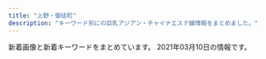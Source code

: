 ```yaml
---
title: "上野・御徒町"
description: "キーワード別にの巨乳アジアン・チャイナエステ嬢情報をまとめました。"
---
```


新着画像と新着キーワードをまとめています。
2021年03月10日の情報です。

<DmmAffiliateIns />
<KeywordTable
  shops={
    [
    {
        "img_links": [
            "http://miel.site/_src/29005343/_dsf6130.jpg",
            "http://miel.site/_src/29005361/wechatimg47.jpg",
            "http://miel.site/_src/29005339/img20170112114741767461.png",
            "http://miel.site/_src/40140461/cam2.png",
            "http://miel.site/_src/29312033/wechatimg44.jpg",
            "http://miel.site/_src/32618650/wechatimg47.jpg",
            "http://miel.site/_src/29005247/index_09.png",
            "http://miel.site/_src/29005376/smartselect_20190619-130437_wechat.jpg",
            "http://miel.site/_src/29227656/_dsf6136.jpg",
            "http://miel.site/_src/29005342/cam2.png",
            "http://miel.site/_src/46102607/fbe435955084a9c8c2e02b3bb62d2ef.jpg",
            "http://miel.site/_src/29339021/_msk7930.jpg",
            "http://miel.site/_src/29311234/_dsf6133.jpg",
            "http://miel.site/_src/46102613/e3d9317697b9310640e097934adfc99.jpg",
            "http://miel.site/_src/29310698/_dsf6119.jpg",
            "http://miel.site/_src/29339297/img20190123185245900589.png",
            "http://miel.site/_src/36891852/0bb834c5e1d56a0e10627c891433859.jpg",
            "http://miel.site/_src/29510474/_dsf6125.jpg",
            "http://miel.site/_src/29005371/smartselect_20190619-130437_wechat.jpg",
            "http://miel.site/_src/33382135/smartselect_20190619-130437_wechat.jpg",
            "http://miel.site/_src/29311235/_dsf6135.jpg",
            "http://miel.site/_src/29005337/_dsf6119.jpg",
            "http://miel.site/_src/34912875/afb69b6314ccce2e8e5cad415547196_20191220104044273.jpg",
            "http://miel.site/_src/29005265/mobile.png",
            "http://miel.site/_src/34912881/afb69b6314ccce2e8e5cad415547196_20191220104044273.jpg",
            "http://miel.site/_src/32851154/10.pic.jpg",
            "http://miel.site/_src/46102614/wechatimg176_20200107153650427.jpg",
            "http://miel.site/_src/36895485/52ab8d55af50aceb629a82f4d4e7387.jpg",
            "http://miel.site/_src/36895479/0bb834c5e1d56a0e10627c891433859.jpg",
            "http://miel.site/_src/38481438/wechatimg213.jpg",
            "http://miel.site/_src/38472503/wechatimg213.jpg",
            "http://miel.site/_src/29005355/wechatimg47.jpg",
            "http://miel.site/_src/38481445/wechatimg177.jpg",
            "http://miel.site/_src/29005319/sign.png",
            "http://miel.site/_src/36873111/_igp4288.jpg",
            "http://miel.site/_src/29005262/img20191121221515045946.png",
            "http://miel.site/_src/29310699/_dsf6130.jpg",
            "http://miel.site/_src/46102608/fbe435955084a9c8c2e02b3bb62d2ef.jpg",
            "http://miel.site/_src/29312035/wechatimg43.jpg",
            "http://miel.site/_src/34912876/afb69b6314ccce2e8e5cad415547196_20191220104044273.jpg",
            "http://miel.site/_src/29311236/_dsf6136.jpg",
            "http://miel.site/_src/29005377/smartselect_20190619-130437_wechat.jpg",
            "http://miel.site/_src/36895484/52ab8d55af50aceb629a82f4d4e7387.jpg",
            "http://miel.site/_src/29005344/_dsf6125.jpg",
            "http://miel.site/_src/29005244/tel.png",
            "http://miel.site/_src/29005260/news.png",
            "http://miel.site/_src/29005360/wechatimg47.jpg",
            "http://miel.site/_src/29005243/tel.png"
        ],
        "url": "http://miel.site",
        "keywords": {
            "82": 1,
            "85": 1,
            "80": 1,
            "96": 1
        },
        "station": "JR\u5fa1\u5f92\u753a\u99c5\u5357\u53e3",
        "name": "\u30a8\u30f3\u30b8\u30a7\u30eb"
    },
    {
        "keywords": {
            "C": 7
        },
        "img_links": [
            "http://estelaspa.com/img/system/3.jpg",
            "http://estelaspa.com/img/google_button.png",
            "http://estelaspa.com/img/system/4.jpg",
            "http://estelaspa.com/img/system/card.jpg",
            "http://estelaspa.com/img/system/2.jpg",
            "http://estelaspa.com/uploaded/girlinfo/12/G1_12_2.jpg",
            "http://estelaspa.com/img/rmenu/staff_off.png",
            "http://estelaspa.com/uploaded/girlinfo/14/G1_14_2.jpg",
            "http://img.es-navi.com/img/link/banners/s/000002.png",
            "http://estelaspa.com/img/system/etc.jpg",
            "http://estelaspa.com/img/access/key.jpg",
            "http://estelaspa.com/uploaded/girlinfo/13/G1_13_2.jpg",
            "http://estelaspa.com/img/rmenu/top_off.png",
            "http://estelaspa.com/img/rmenu/call_off.png",
            "http://estelaspa.com/uploaded/news/201201035405.jpg",
            "http://estelaspa.com/img/fmenu/call_off.png",
            "http://estelaspa.com/img/corona.png",
            "http://estelaspa.com/uploaded/girlinfo/16/G2_16_3.jpg",
            "http://estelaspa.com/img/room/1.png",
            "http://estelaspa.com/uploaded/girlinfo/9/G2_9_3.jpg",
            "http://estelaspa.com/img/photo_button.png"
        ],
        "station": "JR\u5fa1\u5f92\u753a\u99c5\u5317\u53e3",
        "url": "http://estelaspa.com/",
        "name": "Estela SPA\uff5e\u30a8\u30b9\u30c6\u30e9\u30b9\u30d1"
    },
    {
        "keywords": {},
        "station": "JR\u4e0a\u91ce\u99c5\u6d45\u8349\u53e3",
        "url": "http://for-you-ueno.com/",
        "name": "You and I*\u30e6\u30fc\uff06\u30a2\u30a4",
        "img_links": [
            "http://for-you-ueno.com/lib/img/cast3/img2.jpg",
            "http://for-you-ueno.com/lib/img/cast3/img3.jpg",
            "http://for-you-ueno.com/lib/img/recommend.png",
            "http://for-you-ueno.com/lib/img/cast2/img1.jpg",
            "http://for-you-ueno.com/lib/img/deep.png",
            "http://for-you-ueno.com/lib/img/tel.png",
            "http://for-you-ueno.com/lib/img/ashiura.png",
            "http://for-you-ueno.com/lib/img/aroma.png",
            "http://for-you-ueno.com/lib/img/cp-sub2.png",
            "http://for-you-ueno.com/lib/img/course3.png",
            "http://for-you-ueno.com/lib/img/cast5/img2-s.jpg",
            "http://for-you-ueno.com/lib/img/course2.png",
            "http://for-you-ueno.com/lib/img/oil.png",
            "http://for-you-ueno.com/lib/img/slide3.jpg",
            "http://for-you-ueno.com/lib/img/cp-desc2sp.png",
            "http://for-you-ueno.com/lib/img/cast4/img2-s.jpg",
            "http://for-you-ueno.com/lib/img/cast5/img2.jpg",
            "http://for-you-ueno.com/lib/img/phone.png",
            "http://for-you-ueno.com/lib/img/info-ttl.png",
            "http://for-you-ueno.com/lib/img/plan-ttl.png",
            "http://for-you-ueno.com/lib/img/cast3/img1-s.jpg",
            "http://for-you-ueno.com/lib/img/cast2/img4-s.jpg",
            "http://for-you-ueno.com/lib/img/course4.png",
            "http://for-you-ueno.com/lib/img/awa.png",
            "http://for-you-ueno.com/lib/img/cp-desc2.png",
            "http://for-you-ueno.com/lib/img/cp-sub1.png",
            "http://for-you-ueno.com/lib/img/cast1/img1-s.jpg",
            "http://for-you-ueno.com/lib/img/cast2/img3-s.jpg",
            "http://for-you-ueno.com/lib/img/cast3/img4.jpg",
            "http://for-you-ueno.com/lib/img/cast4/img1.jpg",
            "http://for-you-ueno.com/lib/img/siatsu.png",
            "http://for-you-ueno.com/lib/img/other.png",
            "http://for-you-ueno.com/lib/img/cast1/img2.jpg",
            "http://for-you-ueno.com/lib/img/cast2/img2-s.jpg",
            "http://for-you-ueno.com/lib/img/cast4/img1-s.jpg",
            "http://for-you-ueno.com/lib/img/cast1/img1.jpg",
            "http://for-you-ueno.com/lib/img/cast5/img1.jpg",
            "http://for-you-ueno.com/lib/img/cp-ttl.png",
            "http://for-you-ueno.com/lib/img/cast2/img3.jpg",
            "http://for-you-ueno.com/lib/img/plan.png",
            "http://for-you-ueno.com/lib/img/open.png",
            "http://for-you-ueno.com/lib/img/gallery.png",
            "http://for-you-ueno.com/lib/img/slide1.jpg",
            "http://for-you-ueno.com/lib/img/cp-desc1sp.png",
            "http://for-you-ueno.com/lib/img/cast1/img2-s.jpg",
            "http://for-you-ueno.com/lib/img/course.png",
            "http://for-you-ueno.com/lib/img/cast5/img3-s.jpg",
            "http://for-you-ueno.com/lib/img/course5.png",
            "http://for-you-ueno.com/lib/img/address.png",
            "http://for-you-ueno.com/lib/img/cast5/img1-s.jpg",
            "http://for-you-ueno.com/lib/img/cast2/img2.jpg",
            "http://for-you-ueno.com/lib/img/course-ttl.png",
            "http://for-you-ueno.com/lib/img/cast3/img3-s.jpg",
            "http://for-you-ueno.com/lib/img/cast4/img2.jpg",
            "http://for-you-ueno.com/lib/img/h1.png",
            "http://for-you-ueno.com/lib/img/cast2/img4.jpg",
            "http://for-you-ueno.com/lib/img/cast3/img1.jpg",
            "http://for-you-ueno.com/lib/img/cast3/img4-s.jpg",
            "http://for-you-ueno.com/lib/img/course1.png",
            "http://for-you-ueno.com/lib/img/cast-ttl.png",
            "http://for-you-ueno.com/lib/img/cast3/img2-s.jpg",
            "http://for-you-ueno.com/lib/img/cast.png",
            "http://for-you-ueno.com/lib/img/cast5/img3.jpg",
            "http://for-you-ueno.com/lib/img/cast2/img1-s.jpg",
            "http://for-you-ueno.com/lib/img/slide2.jpg",
            "http://for-you-ueno.com/lib/img/cp-desc1.png"
        ]
    },
    {
        "name": "\u6708\u514e \u30b2\u30c3\u30c8",
        "img_links": [
            "https://moon-rabbit.info/staffPhoto/s20201027015914.jpg",
            "https://moon-rabbit.info/staffPhoto/s20201026233224.jpg",
            "https://moon-rabbit.info/js/sliderLine/slide_prev.png",
            "https://moon-rabbit.info/uploadfiles/images/campaignMoonRabbitInfo.jpg",
            "https://moon-rabbit.info/staffPhoto/b20201201162931.jpg",
            "https://moon-rabbit.info/staffPhoto/b20201027020357.jpg",
            "https://moon-rabbit.info/staffPhoto/s20201201162931.jpg",
            "https://moon-rabbit.info/images/store/01.jpg",
            "https://moon-rabbit.info/images/store/04.jpg",
            "https://moon-rabbit.info/staffPhoto/b20201027011549.jpg",
            "https://moon-rabbit.info/images/returnBtn.png",
            "https://moon-rabbit.info/staffPhoto/s20210303032554.jpg",
            "https://moon-rabbit.info/staffPhoto/b20210221135204.jpg",
            "https://moon-rabbit.info/js/sliderLine/slide_next.png",
            "https://moon-rabbit.info/staffPhoto/b20210303032554.jpg",
            "https://moon-rabbit.info/staffPhoto/s20201027011549.jpg",
            "https://moon-rabbit.info/staffPhoto/s20201027015802.jpg",
            "https://moon-rabbit.info/staffPhoto/s20201027011627.jpg",
            "https://moon-rabbit.info/staffPhoto/s20201027020357.jpg",
            "https://moon-rabbit.info/staffPhoto/s20201002155444.jpg",
            "https://moon-rabbit.info/staffPhoto/s20201026233537.jpg",
            "https://moon-rabbit.info/staffPhoto/b20201027015914.jpg",
            "https://moon-rabbit.info/staffPhoto/b20201027002208.jpg",
            "https://moon-rabbit.info/staffPhoto/s20201027003115.jpg",
            "https://moon-rabbit.info/images/store/02.jpg",
            "https://moon-rabbit.info/staffPhoto/s20201026233328.jpg",
            "https://moon-rabbit.info/staffPhoto/s20201213182803.jpg",
            "https://moon-rabbit.info/staffPhoto/s20201026232438.jpg",
            "https://moon-rabbit.info/images/mobile.jpg",
            "https://moon-rabbit.info/staffPhoto/b20210213172102.jpg",
            "https://moon-rabbit.info/staffPhoto/b20201027015802.jpg",
            "https://moon-rabbit.info/staffPhoto/s20210221135204.jpg",
            "https://moon-rabbit.info/staffPhoto/b20201027004342.jpg",
            "https://moon-rabbit.info/staffPhoto/b20201027003115.jpg",
            "https://moon-rabbit.info/staffPhoto/s20201027004342.jpg",
            "https://moon-rabbit.info/staffPhoto/s20210217142434.jpg",
            "https://moon-rabbit.info/images/store/03.jpg",
            "https://moon-rabbit.info/staffPhoto/s20210213172102.jpg",
            "https://moon-rabbit.info/staffPhoto/b20201213182803.jpg",
            "https://moon-rabbit.info/staffPhoto/s20201027002208.jpg"
        ],
        "station": "JR\u5fa1\u5f92\u753a\u99c5\u5357\u53e3",
        "keywords": {
            "85": 5,
            "\u30bb\u30af\u30b7\u30fc": 1,
            "D": 4,
            "C": 3,
            "84": 1,
            "E": 1,
            "87": 1,
            "86": 3
        },
        "url": "https://moon-rabbit.info/"
    },
    {
        "url": "http://foryou-es.info/",
        "img_links": [
            "http://www.foryou-es.info/img/hina4.jpg",
            "http://foryou-es.info/img/yui.png",
            "http://www.foryou-es.info/i/img/saki.jpg",
            "http://foryou-es.info/img/yui3.jpg",
            "http://foryou-es.info/img/honey2.jpg",
            "http://www.foryou-es.info/img/saki3.jpg",
            "http://www.foryou-es.info/img/yui1.jpg",
            "http://www.foryou-es.info/img/riko1.jpg",
            "http://www.foryou-es.info/images/sirase.jpg",
            "http://www.foryou-es.info/sp/staff/yui.png",
            "http://www.foryou-es.info/img/sia.png",
            "http://foryou-es.info/img/riko1.jpg",
            "http://www.foryou-es.info/sp/images/pc.jpg",
            "http://foryou-es.info/images/si.png",
            "http://www.foryou-es.info/sp/img/sia.png",
            "http://www.foryou-es.info/sp/img/riko3.jpg",
            "http://foryou-es.info/img/sara.png",
            "http://foryou-es.info/images/sa.jpg",
            "http://foryou-es.info/img/honey1.jpg",
            "http://www.foryou-es.info/i/img/risa.jpg",
            "http://www.foryou-es.info/images/interior1.png",
            "http://www.foryou-es.info/img/saki2.jpg",
            "http://www.foryou-es.info/img/sara.png",
            "http://foryou-es.info/images/so.jpg",
            "http://www.foryou-es.info/images/tel.png",
            "http://foryou-es.info/img/riko.png",
            "http://foryou-es.info/img/miki1.jpg",
            "http://www.foryou-es.info/i/img/seiko.jpg",
            "http://www.foryou-es.info/images/staff_t.jpg",
            "http://www.foryou-es.info/images/zy.png",
            "http://www.foryou-es.info/images/info.jpg",
            "http://foryou-es.info/img/honey.png",
            "http://www.foryou-es.info/sp/img/seiko.png",
            "http://www.foryou-es.info/img/saki1.jpg",
            "http://www.foryou-es.info/i/img/honey.jpg",
            "http://foryou-es.info/img/rora2.jpg",
            "http://www.foryou-es.info/i/img/riko.jpg",
            "http://foryou-es.info/images/tp.png",
            "http://foryou-es.info/images/mobile.jpg",
            "http://foryou-es.info/img/sia3.jpg",
            "http://www.foryou-es.info/sp/img/sara2.jpg",
            "http://foryou-es.info/img/saki1.jpg",
            "http://www.foryou-es.info/sp/img/hina3.jpg",
            "http://www.foryou-es.info/img/sara2.jpg",
            "http://www.foryou-es.info/images/news.jpg",
            "http://foryou-es.info/images/rem.jpg",
            "http://foryou-es.info/img/hina2.jpg",
            "http://www.foryou-es.info/img/riko2.jpg",
            "http://www.foryou-es.info/sp/img/miki.png",
            "http://foryou-es.info/img/riko4.jpg",
            "http://www.foryou-es.info/sp/images/ac2.jpg",
            "http://www.foryou-es.info/images/so.jpg",
            "http://www.foryou-es.info/images/mobile.jpg",
            "http://foryou-es.info/images/interior.jpg",
            "http://foryou-es.info/images/staff_t.jpg",
            "http://foryou-es.info/img/saki2.jpg",
            "http://foryou-es.info/img/rora.png",
            "http://www.foryou-es.info/images/koko_200x40.png",
            "http://foryou-es.info/img/rora1.jpg",
            "http://www.foryou-es.info/img/riko3.jpg",
            "http://www.foryou-es.info/sp/img/sara3.jpg",
            "http://foryou-es.info/images/tt.png",
            "http://www.foryou-es.info/img/hina1.jpg",
            "http://foryou-es.info/img/rora4.jpg",
            "http://foryou-es.info/img/saki3.jpg",
            "http://foryou-es.info/img/sia1.jpg",
            "http://www.foryou-es.info/i/img/yui.jpg",
            "http://www.foryou-es.info/sp/img/riko.png",
            "http://www.foryou-es.info/sp/img/sara.png",
            "http://foryou-es.info/img/saki.png",
            "http://www.foryou-es.info/img/sara1.jpg",
            "http://foryou-es.info/img/miki2.jpg",
            "http://www.foryou-es.info/img/miki2.jpg",
            "http://www.foryou-es.info/images/sm.jpg",
            "http://www.foryou-es.info/sp/img/riko1.jpg",
            "http://www.foryou-es.info/img/rora3.jpg",
            "http://www.foryou-es.info/img/yui2.jpg",
            "http://www.foryou-es.info/img/miki3.jpg",
            "http://www.foryou-es.info/i/img/rora.jpg",
            "http://foryou-es.info/img/seiko.png",
            "http://foryou-es.info/img/sara3.jpg",
            "http://foryou-es.info/images/koko_200x40.png",
            "http://www.foryou-es.info/sp/images/head.jpg",
            "http://www.foryou-es.info/img/rora1.jpg",
            "http://www.foryou-es.info/images/tt.png",
            "http://www.foryou-es.info/i/img/sara.jpg",
            "http://www.foryou-es.info/sp/img/rora.png",
            "http://www.foryou-es.info/i/img/sia.jpg",
            "http://www.foryou-es.info/sp/img/saki2.jpg",
            "http://www.foryou-es.info/sp/img/honey.png",
            "http://www.foryou-es.info/img/riko4.jpg",
            "http://www.foryou-es.info/sp/img/saki3.jpg",
            "http://www.foryou-es.info/sp/images/ac3.jpg",
            "http://www.foryou-es.info/sp/images/newsb.jpg",
            "http://www.foryou-es.info/img/riko.png",
            "http://www.foryou-es.info/sp/img/saki.png",
            "http://foryou-es.info/img/sia.png",
            "http://foryou-es.info/images/sm.jpg",
            "http://www.foryou-es.info/sp/images/news.png",
            "http://www.foryou-es.info/images/interior_t.jpg",
            "http://www.foryou-es.info/img/hina2.jpg",
            "http://foryou-es.info/images/sirase.jpg",
            "http://www.foryou-es.info/img/yui3.jpg",
            "http://www.foryou-es.info/sp/images/tel.jpg",
            "http://www.foryou-es.info/sp/images/sys2.jpg",
            "http://www.foryou-es.info/sp/img/yui3.jpg",
            "http://www.foryou-es.info/i/img/hina.jpg",
            "http://www.foryou-es.info/img/seiko.png",
            "http://www.foryou-es.info/images/ac.jpg",
            "http://www.foryou-es.info/sp/menu/top.jpg",
            "http://www.foryou-es.info/img/miki1.jpg",
            "http://foryou-es.info/images/blog.jpg",
            "http://foryou-es.info/images/news.jpg",
            "http://foryou-es.info/images/interior1.png",
            "http://www.foryou-es.info/sp/images/time.jpg",
            "http://foryou-es.info/img/hina4.jpg",
            "http://www.foryou-es.info/sp/images/ac1.jpg",
            "http://www.foryou-es.info/sp/img/riko2.jpg",
            "http://www.foryou-es.info/sp/images/top.jpg",
            "http://foryou-es.info/img/sara2.jpg",
            "http://www.foryou-es.info/img/sia3.jpg",
            "http://www.foryou-es.info/sp/images/sys4.jpg",
            "http://foryou-es.info/img/hina.png",
            "http://www.foryou-es.info/sp/images/newface.png",
            "http://www.foryou-es.info/sp/img/yui2.jpg",
            "http://www.foryou-es.info/img/rora2.jpg",
            "http://www.foryou-es.info/i/img/miki.jpg",
            "http://www.foryou-es.info/img/hina3.jpg",
            "http://www.foryou-es.info/images/blog.jpg",
            "http://www.foryou-es.info/sp/img/yui.png",
            "http://www.foryou-es.info/images/interior.jpg",
            "http://www.foryou-es.info/sp/images/sys3.jpg",
            "http://foryou-es.info/img/yui1.jpg",
            "http://foryou-es.info/images/interior_t.jpg",
            "http://foryou-es.info/images/tel.png",
            "http://www.foryou-es.info/img/sara3.jpg",
            "http://www.foryou-es.info/img/miki.png",
            "http://www.foryou-es.info/sp/img/hina1.jpg",
            "http://www.foryou-es.info/sp/images/sys1.jpg",
            "http://www.foryou-es.info/images/sa.jpg",
            "http://www.foryou-es.info/images/si.png",
            "http://www.foryou-es.info/i/img/kaori.jpg",
            "http://www.foryou-es.info/sp/menu/interior.jpg",
            "http://foryou-es.info/img/sia4.jpg",
            "http://foryou-es.info/images/ac.jpg",
            "http://www.foryou-es.info/img/rora4.jpg",
            "http://foryou-es.info/img/rora3.jpg",
            "http://www.foryou-es.info/img/honey1.jpg",
            "http://foryou-es.info/images/info.jpg",
            "http://foryou-es.info/img/hina3.jpg",
            "http://foryou-es.info/images/zy.png",
            "http://www.foryou-es.info/img/sia4.jpg",
            "http://foryou-es.info/img/honey3.jpg",
            "http://foryou-es.info/img/hina1.jpg",
            "http://www.foryou-es.info/img/rora.png",
            "http://www.foryou-es.info/sp/img/sara1.jpg",
            "http://foryou-es.info/img/miki3.jpg",
            "http://www.foryou-es.info/img/yui.png",
            "http://www.foryou-es.info/sp/images/sm.jpg",
            "http://www.foryou-es.info/sp/images/staff_t.jpg",
            "http://www.foryou-es.info/sp/menu/staff.jpg",
            "http://www.foryou-es.info/images/tp.png",
            "http://foryou-es.info/img/sara1.jpg",
            "http://www.foryou-es.info/img/sia1.jpg",
            "http://foryou-es.info/img/miki.png",
            "http://foryou-es.info/images/newface.jpg",
            "http://www.foryou-es.info/sp/img/miki3.jpg",
            "http://www.foryou-es.info/img/sia2.jpg",
            "http://www.foryou-es.info/sp/img/miki2.jpg",
            "http://www.foryou-es.info/img/honey3.jpg",
            "http://www.foryou-es.info/img/hina.png",
            "http://www.foryou-es.info/img/honey2.jpg",
            "http://www.foryou-es.info/images/rem.jpg",
            "http://www.foryou-es.info/img/honey.png",
            "http://www.foryou-es.info/images/newface.jpg",
            "http://www.foryou-es.info/img/saki.png",
            "http://www.foryou-es.info/sp/img/yui1.jpg",
            "http://www.foryou-es.info/sp/img/riko4.jpg",
            "http://www.foryou-es.info/sp/staff/saki.png",
            "http://www.foryou-es.info/sp/img/hina2.jpg",
            "http://foryou-es.info/img/riko2.jpg",
            "http://foryou-es.info/img/riko3.jpg",
            "http://www.foryou-es.info/sp/img/miki1.jpg",
            "http://www.foryou-es.info/sp/img/hina.png",
            "http://www.foryou-es.info/sp/img/hina4.jpg",
            "http://www.foryou-es.info/sp/img/saki1.jpg",
            "http://foryou-es.info/img/sia2.jpg",
            "http://foryou-es.info/img/yui2.jpg"
        ],
        "station": "JR\u5fa1\u5f92\u753a\u99c5\u5357\u53e3",
        "keywords": {
            "C": 33,
            "E": 1,
            "90": 5,
            "88": 13,
            "D": 15,
            "89": 34
        },
        "name": "\u30de\u30fc\u30ad\u30e5\u30ea\u30fcMERCURY"
    },
    {
        "name": "\u862d\u82b1 \u30e9\u30f3\u30ab",
        "keywords": {
            "88": 2,
            "86": 2,
            "85": 1,
            "D": 1
        },
        "url": "http://verybeauty.info/",
        "station": "\u7530\u539f\u753a\u99c51\u756a\u51fa\u53e3",
        "img_links": [
            "http://verybeauty.info/staffPhoto/s20201016143638.jpg",
            "http://verybeauty.info/staffPhoto/b20190404215411.jpg",
            "http://verybeauty.info/js/sliderLine/slide_prev.png",
            "http://verybeauty.info/staffPhoto/b20200531164041.jpg",
            "http://verybeauty.info/staffPhoto/s20191018113136.jpg",
            "http://verybeauty.info/images/returnBtn.png",
            "http://verybeauty.info/staffPhoto/s20170527134756.jpg",
            "http://verybeauty.info/staffPhoto/s20190404215411.jpg",
            "http://verybeauty.info/images/store/06.jpg",
            "http://verybeauty.info/staffPhoto/s20170527134149.jpg",
            "http://verybeauty.info/images/mobile.jpg",
            "http://verybeauty.info/images/store/01.jpg",
            "http://verybeauty.info/staffPhoto/s20190405101938.jpg",
            "http://verybeauty.info/staffPhoto/b20170527134756.jpg",
            "http://verybeauty.info/images/store/05.jpg",
            "http://verybeauty.info/images/store/02.jpg",
            "http://verybeauty.info/staffPhoto/b20201016143638.jpg",
            "http://verybeauty.info/staffPhoto/s20200531164502.jpg",
            "http://verybeauty.info/staffPhoto/b20170527134149.jpg",
            "http://verybeauty.info/js/sliderLine/slide_next.png",
            "http://verybeauty.info/staffPhoto/s20200531164041.jpg",
            "http://verybeauty.info/staffPhoto/b20191018113136.jpg",
            "http://verybeauty.info/staffPhoto/s20201016143712.jpg",
            "http://verybeauty.info/staffPhoto/s20200118192201.jpg"
        ]
    },
    {
        "url": "http://www.yumenokoi.masg.info/",
        "name": "\u5922\u306e\u604b",
        "station": "JR\u5fa1\u5f92\u753a\u99c5\u5317\u53e3",
        "img_links": [
            "http://www.yumenokoi.masg.info/images/b-tel.png",
            "http://www.yumenokoi.masg.info/images/m4.jpg",
            "http://www.yumenokoi.masg.info/images/rsubt6.png",
            "http://www.yumenokoi.masg.info/files/017-02.jpg",
            "http://www.yumenokoi.masg.info/images/service/s02.jpg",
            "http://www.yumenokoi.masg.info/images/rsubt1.png",
            "http://www.yumenokoi.masg.info/images/rsubt5.png",
            "http://www.yumenokoi.masg.info/files/024.jpg",
            "http://www.yumenokoi.masg.info/images/service/s05.jpg",
            "http://www.yumenokoi.masg.info/images/slider-img002.jpg",
            "http://www.yumenokoi.masg.info/files/002.jpg",
            "http://www.yumenokoi.masg.info/files/021-02.jpg",
            "http://www.yumenokoi.masg.info/images/rsubt2.png",
            "http://www.yumenokoi.masg.info/images/service/s01.jpg",
            "http://www.yumenokoi.masg.info/files/015-02.jpg",
            "http://www.yumenokoi.masg.info/files/006-02.jpg",
            "http://www.yumenokoi.masg.info/images/rsubt3.png",
            "http://www.yumenokoi.masg.info/files/011.jpg",
            "http://www.yumenokoi.masg.info/images/m1.jpg",
            "http://www.yumenokoi.masg.info/files/018.jpg",
            "http://www.yumenokoi.masg.info/files/025.jpg",
            "http://www.yumenokoi.masg.info/files/011-02.jpg",
            "http://www.yumenokoi.masg.info/files/010.jpg",
            "http://www.yumenokoi.masg.info/files/021.jpg",
            "http://www.yumenokoi.masg.info/files/023.jpg",
            "http://www.yumenokoi.masg.info/files/009.jpg",
            "http://www.yumenokoi.masg.info/images/service/s03.jpg",
            "http://www.yumenokoi.masg.info/files/023-02.jpg",
            "http://www.yumenokoi.masg.info/files/016.jpg",
            "http://www.yumenokoi.masg.info/files/002-02.jpg",
            "http://www.yumenokoi.masg.info/files/013-02.jpg",
            "http://www.yumenokoi.masg.info/files/018-02.jpg",
            "http://www.yumenokoi.masg.info/photo_news/upimg/351066018f0c247b28_0.jpg",
            "http://www.yumenokoi.masg.info/images/rsubt7.png",
            "http://www.yumenokoi.masg.info/files/013.jpg",
            "http://www.yumenokoi.masg.info/files/008-02.jpg",
            "http://www.yumenokoi.masg.info/images/slider-img001.jpg",
            "http://www.yumenokoi.masg.info/images/b-online.png",
            "http://www.yumenokoi.masg.info/photo_news/upimg/62718604587c46ab8f_0.jpg",
            "http://www.yumenokoi.masg.info/images/service/s06.jpg",
            "http://www.yumenokoi.masg.info/files/017.jpg",
            "http://www.yumenokoi.masg.info/files/006.jpg",
            "http://www.yumenokoi.masg.info/files/009-02.jpg",
            "http://www.yumenokoi.masg.info/files/008.jpg",
            "http://www.yumenokoi.masg.info/files/024-02.jpg",
            "http://www.yumenokoi.masg.info/images/service/s04.jpg",
            "http://www.yumenokoi.masg.info/images/m6.jpg",
            "http://www.yumenokoi.masg.info/images/tel2.png",
            "http://www.yumenokoi.masg.info/images/m3.jpg",
            "http://www.yumenokoi.masg.info/images/m2.jpg",
            "http://www.yumenokoi.masg.info/files/016-02.jpg",
            "http://www.yumenokoi.masg.info/files/025-02.jpg",
            "http://www.yumenokoi.masg.info/files/015.jpg",
            "http://www.yumenokoi.masg.info/images/rsubt4.png",
            "http://www.yumenokoi.masg.info/files/010-02.jpg"
        ],
        "keywords": {
            "D": 76,
            "86": 39,
            "F": 8,
            "G": 22,
            "C": 8,
            "87": 45,
            "88": 30
        }
    },
    {
        "img_links": [
            "http://zoey.mssg.jp/images/page_top.png",
            "http://zoey.mssg.jp/images/top/top_01.jpg",
            "http://zoey.mssg.jp/images/staff_image/staf_010a.jpg",
            "http://zoey.mssg.jp/images/home/top.jpg",
            "http://zoey.mssg.jp/images/top/top_03.jpg",
            "http://zoey.mssg.jp/images/top/top_05.jpg",
            "http://zoey.mssg.jp/images/top/top_02.jpg",
            "http://zoey.mssg.jp/images/top/top_04.jpg",
            "http://zoey.mssg.jp/images/top/top_06.jpg",
            "http://zoey.mssg.jp/images/top/top_08.png"
        ],
        "keywords": {},
        "name": "ZOEY \u30be\u30fc\u30a4",
        "station": "JR\u5fa1\u5f92\u753a\u99c5\u5357\u53e3",
        "url": "http://zoey.mssg.jp"
    },
    {
        "img_links": [],
        "station": "JR\u5fa1\u5f92\u753a\u99c5\u5357\u53e3",
        "keywords": {},
        "url": "http://ikoi.ies.fun/",
        "name": "\u61a9"
    },
    {
        "url": "https://www.ueno-assistant.com/",
        "keywords": {
            "90": 2,
            "85": 2,
            "86": 2
        },
        "img_links": [
            "http://www.ueno-assistant.com/images/opbs21-4t.jpg",
            "https://www.ueno-assistant.com/images/index_03.png",
            "http://www.ueno-assistant.com/images/index_03.png",
            "http://www.ueno-assistant.com/images/es21-1.jpg",
            "http://www.ueno-assistant.com/images/index_06.png",
            "https://www.ueno-assistant.com/images/index_02.png",
            "https://www.ueno-assistant.com/images/index_09.png",
            "http://www.ueno-assistant.com/images/a0.jpg",
            "https://www.ueno-assistant.com/images/index_06.png",
            "https://www.ueno-assistant.com/images/index_08.png",
            "https://www.ueno-assistant.com/images/index_19.jpg",
            "http://www.ueno-assistant.com/images/1.jpg",
            "https://www.ueno-assistant.com/images/a0.jpg",
            "https://www.ueno-assistant.com/images/index_20.jpg",
            "http://www.ueno-assistant.com/images/opbs20-17.jpg",
            "https://www.ueno-assistant.com/images/index_18.jpg",
            "http://www.ueno-assistant.com/images/index_20.jpg",
            "https://www.ueno-assistant.com/images/opbs20-9.jpg",
            "https://www.ueno-assistant.com/images/1.jpg",
            "http://www.ueno-assistant.com/images/index_19.jpg",
            "http://www.ueno-assistant.com/images/index_09.png",
            "http://www.ueno-assistant.com/images/index_08.png",
            "https://www.ueno-assistant.com/images/opbs21-4.jpg",
            "http://www.ueno-assistant.com/images/opbs21-4.jpg",
            "http://www.ueno-assistant.com/images/index_07.png",
            "https://www.ueno-assistant.com/images/index_07.png",
            "http://www.ueno-assistant.com/images/index_02.png",
            "http://www.ueno-assistant.com/images/index_18.jpg",
            "https://www.ueno-assistant.com/images/4.jpg",
            "https://www.ueno-assistant.com/images/opbs20-17.jpg",
            "https://www.ueno-assistant.com/images/es21-1.jpg",
            "https://www.ueno-assistant.com/images/index_05.png",
            "http://www.ueno-assistant.com/images/index_05.png",
            "http://www.ueno-assistant.com/images/4.jpg",
            "https://www.ueno-assistant.com/images/opbs21-4t.jpg",
            "http://www.ueno-assistant.com/images/opbs20-9.jpg"
        ],
        "name": "\u5973\u624b",
        "station": "JR\u4e0a\u91ce\u99c5\u6d45\u8349\u53e3"
    },
    {
        "station": "JR\u5fa1\u5f92\u753a\u99c5\u5317\u53e3",
        "img_links": [],
        "url": "https://u-este.com/",
        "name": "\u7652\u3057\u5c4b",
        "keywords": {}
    },
    {
        "url": "http://biki-massage.work/",
        "station": "JR\u5fa1\u5f92\u753a\u99c5\u5317\u53e3",
        "name": "\u5a9a\u59eb\uff5e\u30d3\u30ad\uff5e",
        "img_links": [
            "http://biki-massage.work/sp/img/s6.jpg",
            "http://biki-massage.work/sp/img/p6.jpg",
            "http://biki-massage.work/sp/img/info.jpg",
            "http://biki-massage.work/sp/img/t-t.jpg",
            "http://biki-massage.work/sp/img/add.jpg",
            "http://biki-massage.work/sp/img/s3.jpg",
            "http://biki-massage.work/img/nos.jpg",
            "http://biki-massage.work/img/st3.jpg",
            "http://biki-massage.work/img/s2.jpg",
            "http://biki-massage.work/img/st1.jpg",
            "http://biki-massage.work/img/s4.jpg",
            "http://biki-massage.work/sp/img/time.jpg",
            "http://biki-massage.work/img/mo.png",
            "http://biki-massage.work/img/sta3.jpg",
            "http://biki-massage.work/img/st4.jpg",
            "http://biki-massage.work/sp/img/t-r.jpg",
            "http://biki-massage.work/img/s3.jpg",
            "http://biki-massage.work/img/fla1.jpg",
            "http://biki-massage.work/img/fla2.jpg",
            "http://biki-massage.work/img/s1.jpg",
            "http://biki-massage.work/img/st5.jpg",
            "http://biki-massage.work/sp/img/s1.jpg",
            "http://biki-massage.work/sp/img/pc.jpg",
            "http://biki-massage.work/sp/img/s4.jpg",
            "http://biki-massage.work/sp/img/p2.jpg",
            "http://biki-massage.work/sp/img/p3.jpg",
            "http://biki-massage.work/sp/img/t-o.jpg",
            "http://biki-massage.work/img/sta6.jpg",
            "http://biki-massage.work/sp/img/tel.jpg",
            "http://biki-massage.work/img/sta5.jpg",
            "http://biki-massage.work/img/st2.jpg",
            "http://biki-massage.work/sp/img/t-a.jpg",
            "http://biki-massage.work/sp/img/s2.jpg",
            "http://biki-massage.work/sp/img/botton.jpg",
            "http://biki-massage.work/sp/img/s5.jpg",
            "http://biki-massage.work/img/s5.jpg",
            "http://biki-massage.work/sp/img/cam.jpg",
            "http://biki-massage.work/img/fla3.jpg",
            "http://biki-massage.work/img/sta1.jpg",
            "http://biki-massage.work/img/sta4.jpg",
            "http://biki-massage.work/sp/img/t-s.jpg",
            "http://biki-massage.work/img/campian.jpg",
            "http://biki-massage.work/img/botton.jpg",
            "http://biki-massage.work/img/head.jpg",
            "http://biki-massage.work/img/sta2.jpg",
            "http://biki-massage.work/img/s6.jpg",
            "http://biki-massage.work/sp/img/tit.jpg",
            "http://biki-massage.work/img/st6.jpg",
            "http://biki-massage.work/sp/img/pic.jpg",
            "http://biki-massage.work/sp/img/sys.jpg"
        ],
        "keywords": {
            "88": 2,
            "83": 1,
            "87": 2,
            "E": 1,
            "C": 16,
            "D": 3,
            "86": 7
        }
    },
    {
        "name": "\u30b9\u30d1 \u30a2\u30e2\u30fc\u30ec",
        "img_links": [
            "http://spa-amore.info/uploads/rubyes/images/subvisual_staff.png",
            "http://spa-amore.info/uploads/rubyes/2017/02/img_info_06.png",
            "http://spa-amore.info/uploads/rubyes/2017/02/subvisual_contact.png",
            "http://spa-amore.info/uploads/rubyes/2020/11/img_6655.jpg",
            "http://spa-amore.info/uploads/rubyes/2018/06/bnr_side_041.png",
            "http://spa-amore.info/uploads/rubyes/2017/02/treatment.png",
            "http://spa-amore.info/uploads/rubyes/2019/12/img_3761.jpg",
            "http://spa-amore.info/uploads/rubyes/2020/05/img_4838.jpg",
            "http://spa-amore.info/uploads/rubyes/2017/02/bnr_side_01.png",
            "http://spa-amore.info/uploads/rubyes/2019/03/img_35011.jpg",
            "http://spa-amore.info/uploads/rubyes/2020/01/img_5610-1919x2560.jpg",
            "http://spa-amore.info/uploads/rubyes/2017/02/wifi.jpg",
            "http://spa-amore.info/uploads/rubyes/2018/12/ad_7z8_720.png",
            "http://spa-amore.info/uploads/rubyes/2019/12/img_3763.jpg",
            "http://spa-amore.info/uploads/rubyes/2017/02/subvisual_link.png",
            "http://spa-amore.info/uploads/rubyes/2018/06/img_6484de79a84e589afe69cac1.jpg",
            "http://spa-amore.info/uploads/rubyes/2017/02/btn_top_03.png",
            "http://spa-amore.info/uploads/rubyes/2018/06/tel.jpg",
            "http://spa-amore.info/uploads/rubyes/2017/02/subvisual_enquete.png",
            "http://spa-amore.info/uploads/rubyes/2017/02/bnr_side_03.png",
            "http://spa-amore.info/uploads/rubyes/2017/02/img_info_03.png",
            "http://spa-amore.info/uploads/rubyes/2017/02/img_info_04.png",
            "http://spa-amore.info/uploads/rubyes/2017/02/img_info_05.png",
            "http://spa-amore.info/uploads/rubyes/images/no-photo.jpg",
            "http://spa-amore.info/uploads/rubyes/2019/07/img_4390.jpg",
            "http://spa-amore.info/uploads/rubyes/2019/12/img_3765.jpg",
            "http://spa-amore.info/uploads/rubyes/2017/02/subvisual_link-1000x144.png",
            "http://spa-amore.info/uploads/rubyes/2019/10/img_5017.jpg",
            "http://spa-amore.info/uploads/rubyes/2017/02/btn_top_02.png",
            "http://spa-amore.info/uploads/rubyes/2018/06/wechatimg111.jpeg",
            "http://spa-amore.info/uploads/rubyes/2019/04/img_3767.jpg",
            "http://spa-amore.info/\thttp:/spa-amore.info/uploads/rubyes/2019/03/ivent2.jpeg",
            "http://spa-amore.info/uploads/rubyes/2018/12/ad-7z8-s.png",
            "http://spa-amore.info/uploads/rubyes/2017/02/subvisual_qa.png",
            "http://spa-amore.info/uploads/rubyes/2017/02/bnr_side_credit.png",
            "http://spa-amore.info/uploads/rubyes/2017/02/icon_flower.png",
            "http://spa-amore.info/uploads/rubyes/2020/11/img_6654.jpg",
            "http://spa-amore.info/uploads/rubyes/2017/02/btn_top_01.png",
            "http://spa-amore.info/uploads/rubyes/2019/10/img_4995.jpg",
            "http://spa-amore.info/uploads/rubyes/2017/02/subvisual_reserve.png",
            "http://spa-amore.info/uploads/rubyes/2018/11/img_2998.png",
            "http://spa-amore.info/uploads/rubyes/2017/02/bnr_side_05.png",
            "http://spa-amore.info/uploads/rubyes/2018/06/img_6526de79a84e589afe69cac1.jpg",
            "http://spa-amore.info/uploads/rubyes/2019/03/img_35012.jpg",
            "http://spa-amore.info/uploads/rubyes/2017/02/subvisual_info.png",
            "http://spa-amore.info/uploads/rubyes/2017/03/img_bnr_concept.png",
            "http://spa-amore.info/uploads/rubyes/2017/02/img_info_01.png",
            "http://spa-amore.info/uploads/rubyes/2017/02/bnr_side_02.png",
            "http://spa-amore.info/uploads/rubyes/2017/02/img_info_02.png",
            "http://spa-amore.info/uploads/rubyes/2018/06/img_6517de79a84e589afe69cac1.jpg",
            "http://spa-amore.info/uploads/rubyes/2017/02/subvisual_magazine.png",
            "http://spa-amore.info/uploads/rubyes/2018/06/img_6509de79a84e589afe69cac1.jpg",
            "http://spa-amore.info/uploads/rubyes/2020/12/img_6829.jpg",
            "http://spa-amore.info/uploads/rubyes/2019/04/img_3768.jpg",
            "http://spa-amore.info/uploads/rubyes/images/p01.png",
            "http://spa-amore.info/uploads/rubyes/2019/12/img_3766.jpg",
            "http://spa-amore.info/uploads/rubyes/2019/10/img_4997.jpg",
            "http://spa-amore.info/uploads/rubyes/2020/03/lili.jpeg",
            "http://spa-amore.info/uploads/rubyes/images/icon_flower.png"
        ],
        "url": "http://spa-amore.info/",
        "keywords": {
            "C": 1
        },
        "station": "JR\u5fa1\u5f92\u753a\u99c5\u5317\u53e3"
    },
    {
        "name": "\u604b\u611b",
        "keywords": {},
        "station": "JR\u5fa1\u5f92\u753a\u99c5\u5317\u53e3",
        "url": "http://lian-ai.work/",
        "img_links": [
            "http://lian-ai.work/images/staff_t.jpg",
            "http://lian-ai.work/img/akina2.jpg",
            "http://lian-ai.work/images/1.jpg",
            "http://lian-ai.work/images/2.jpg",
            "http://lian-ai.work/images/int2.jpg",
            "http://lian-ai.work/images/5.jpg",
            "http://lian-ai.work/images/4.jpg",
            "http://lian-ai.work/staff/an.jpg",
            "http://lian-ai.work/images/head.jpg",
            "http://lian-ai.work/images/rec2.jpg",
            "http://lian-ai.work/images/3.jpg",
            "http://lian-ai.work/img/momo1.jpg",
            "http://lian-ai.work/img/an1.jpg",
            "http://lian-ai.work/staff/akina.jpg",
            "http://lian-ai.work/images/sys2.jpg",
            "http://lian-ai.work/images/interior_t.jpg",
            "http://lian-ai.work/images/sys1.jpg",
            "http://lian-ai.work/images/int1.jpg",
            "http://lian-ai.work/images/ta.jpg",
            "http://lian-ai.work/staff/momo.jpg",
            "http://lian-ai.work/staff/yuna.jpg",
            "http://lian-ai.work/images/rec1.jpg",
            "http://lian-ai.work/staff/momoka.jpg",
            "http://lian-ai.work/img/yuna1.jpg",
            "http://lian-ai.work/images/news.jpg",
            "http://lian-ai.work/img/momoka1.jpg",
            "http://lian-ai.work/staff/nari.jpg",
            "http://lian-ai.work/images/6.jpg",
            "http://lian-ai.work/img/akina1.jpg",
            "http://lian-ai.work/img/nari1.jpg",
            "http://lian-ai.work/images/mobile.jpg",
            "http://lian-ai.work/images/tg.jpg"
        ]
    },
    {
        "station": "JR\u5fa1\u5f92\u753a\u99c5\u5357\u53e3",
        "name": "\u30a8\u30f3\u30c8\u30ea\u30fc",
        "keywords": {},
        "url": "http://ruana.work/",
        "img_links": [
            "http://ruana.work/images/int2.jpg",
            "http://ruana.work/images/4.jpg",
            "http://ruana.work/images/news.jpg",
            "http://ruana.work/img/momo1.jpg",
            "http://ruana.work/images/rec.jpg",
            "http://ruana.work/img/mimi1.jpg",
            "http://ruana.work/images/staff_t.jpg",
            "http://ruana.work/images/tel.jpg",
            "http://ruana.work/images/mobile.jpg",
            "http://ruana.work/images/5.jpg",
            "http://ruana.work/images/int1.jpg",
            "http://ruana.work/img/kora1.jpg",
            "http://ruana.work/img/sakura1.jpg",
            "http://ruana.work/images/12.jpg",
            "http://ruana.work/images/ac1.jpg",
            "http://ruana.work/images/sys2.jpg",
            "http://ruana.work/images/2.jpg",
            "http://ruana.work/images/sys1.jpg",
            "http://ruana.work/img/ran1.jpg",
            "http://ruana.work/images/1.jpg",
            "http://ruana.work/img/aki1.jpg",
            "http://ruana.work/images/head.jpg",
            "http://ruana.work/images/3.jpg",
            "http://ruana.work/images/ac2.jpg",
            "http://ruana.work/img/hitomi1.jpg",
            "http://ruana.work/images/interior_t.jpg",
            "http://ruana.work/images/7.jpg"
        ]
    },
    {
        "img_links": [
            "http://www.rosa-es.info/staff/yuki.jpg",
            "http://www.rosa-es.info/img/pic/slide_2.jpg",
            "http://www.rosa-es.info/staff/yuri1.jpg",
            "http://www.rosa-es.info/staff/rara.jpg",
            "http://www.rosa-es.info/staff/rara2.jpg",
            "http://www.rosa-es.info/img/loader.png",
            "http://www.rosa-es.info/staff/koko1.jpg",
            "http://www.rosa-es.info/staff/nana.jpg",
            "http://www.rosa-es.info/img/pic/int3.jpg",
            "http://www.rosa-es.info/staff/yumi1.jpg",
            "http://www.rosa-es.info/staff/rara1.jpg",
            "http://www.rosa-es.info/staff/nana2.jpg",
            "http://www.rosa-es.info/img/pic/int2.jpg",
            "http://www.rosa-es.info/staff/yuki2.jpg",
            "http://www.rosa-es.info/staff/yuri.jpg",
            "http://www.rosa-es.info/img/pic/int4.jpg",
            "http://www.rosa-es.info/staff/yuri2.jpg",
            "http://www.rosa-es.info/staff/koko2.jpg",
            "http://www.rosa-es.info/img/pic/slide_1.jpg",
            "http://www.rosa-es.info/staff/koko.jpg",
            "http://www.rosa-es.info/staff/nana1.jpg",
            "http://www.rosa-es.info/staff/yumi.jpg",
            "http://www.rosa-es.info/img/pic/int1.jpg",
            "http://www.rosa-es.info/staff/yuki1.jpg",
            "http://www.rosa-es.info/staff/yumi2.jpg"
        ],
        "station": "JR\u4e0a\u91ce\u99c5\u6d45\u8349\u53e3",
        "keywords": {
            "E": 6,
            "85": 1,
            "86": 2,
            "89": 1,
            "C": 2,
            "D": 4,
            "87": 1,
            "88": 1
        },
        "name": "\u6708\u591c",
        "url": "http://www.rosa-es.info/"
    },
    {
        "station": "JR\u5fa1\u5f92\u753a\u99c5\u5357\u53e3",
        "name": "\u30a2\u30ed\u30de\u30d7\u30eb\u30e1\u30ea\u30a2",
        "img_links": [
            "http://plumeria.mensest.work/picture/030.jpg",
            "http://plumeria.mensest.work/picture/t.jpg",
            "http://plumeria.mensest.work/picture/w.jpg",
            "http://plumeria.mensest.work/picture/img_top01.jpg",
            "http://plumeria.mensest.work/picture/pagetop.png",
            "http://plumeria.mensest.work/picture/060.jpg",
            "http://plumeria.mensest.work/picture/080.jpg",
            "http://plumeria.mensest.work/picture/070.jpg",
            "http://plumeria.mensest.work/picture/l.jpg",
            "http://plumeria.mensest.work/picture/010.jpg",
            "http://plumeria.mensest.work/picture/050.jpg",
            "http://plumeria.mensest.work/picture/020.jpg",
            "http://plumeria.mensest.work/picture/040.jpg",
            "http://plumeria.mensest.work/picture/tel.png"
        ],
        "keywords": {
            "E": 22,
            "D": 7,
            "C": 5,
            "G": 5
        },
        "url": "http://plumeria.mensest.work/"
    },
    {
        "url": "http://www.macaron.esjoho.com/",
        "img_links": [],
        "station": "JR\u5fa1\u5f92\u753a\u99c5\u5317\u53e3",
        "keywords": {},
        "name": "\u30de\u30ab\u30ed\u30f3"
    },
    {
        "station": "JR\u5fa1\u5f92\u753a\u99c5\u5357\u53e3",
        "name": "\u53f0\u6e7e\u30ea\u30be\u30fc\u30c8",
        "url": "http://taiwan-resort.com/",
        "img_links": [
            "http://taiwan-resort.com/img/corona-5.jpg",
            "http://taiwan-resort.com/img/rei.jpg",
            "http://taiwan-resort.com/img/mask02.jpg",
            "http://taiwan-resort.com/img/corona-4.jpg",
            "http://taiwan-resort.com/img/mami002.png",
            "http://taiwan-resort.com/img/corona-3.jpg",
            "http://taiwan-resort.com/img/mask01.jpg",
            "http://taiwan-resort.com/img/mask05.jpg",
            "http://taiwan-resort.com/img/corona-2.jpg",
            "http://taiwan-resort.com/img/hina.jpg",
            "http://taiwan-resort.com/img/mask04.jpg",
            "http://taiwan-resort.com/img/yuki.jpg",
            "http://taiwan-resort.com/img/emi001.jpg",
            "http://taiwan-resort.com/img/reina3.jpg",
            "http://taiwan-resort.com/img/photo_01.jpg",
            "http://taiwan-resort.com/img/tel_img.png",
            "http://taiwan-resort.com/img/anna.png",
            "http://taiwan-resort.com/img/topbg02.jpg",
            "http://taiwan-resort.com/img/pagetop.png",
            "http://taiwan-resort.com/img/honoka02.jpg",
            "http://taiwan-resort.com/img/head_img.png",
            "http://taiwan-resort.com/img/mask03.jpg",
            "http://taiwan-resort.com/img/sara002.jpg"
        ],
        "keywords": {}
    },
    {
        "img_links": [
            "http://esthe-massage.black/images/top.jpg",
            "http://esthe-massage.black/images/sta6.jpg",
            "http://esthe-massage.black/images/index_an_01.jpg",
            "http://esthe-massage.black/images/index_bn_06.jpg",
            "http://esthe-massage.black/images/sta7.jpg",
            "http://esthe-massage.black/images/sta5.jpg",
            "http://esthe-massage.black/images/index_an_06.jpg",
            "http://esthe-massage.black/images/cg10.jpg",
            "http://esthe-massage.black/images/sta3.jpg",
            "http://esthe-massage.black/images/cg6.jpg",
            "http://esthe-massage.black/images/index_bn_05.jpg",
            "http://esthe-massage.black/images/tit2.png",
            "http://esthe-massage.black/images/cg8.jpg",
            "http://esthe-massage.black/images/tit1.png",
            "http://esthe-massage.black/images/cg12.jpg",
            "http://esthe-massage.black/images/sta11.jpg",
            "http://esthe-massage.black/images/qr.jpg",
            "http://esthe-massage.black/images/cg1.jpg",
            "http://esthe-massage.black/images/index_an_05.jpg",
            "http://esthe-massage.black/images/te.png",
            "http://esthe-massage.black/images/sys01.jpg",
            "http://esthe-massage.black/images/sys02.jpg",
            "http://esthe-massage.black/images/footer.jpg",
            "http://esthe-massage.black/images/cg4.jpg",
            "http://esthe-massage.black/images/cg7.jpg",
            "http://esthe-massage.black/images/link_3.jpg",
            "http://esthe-massage.black/images/index_an_03.jpg",
            "http://esthe-massage.black/images/cg11.jpg",
            "http://esthe-massage.black/images/sta1.jpg",
            "http://esthe-massage.black/images/cg2.jpg",
            "http://esthe-massage.black/images/index_an_02.jpg",
            "http://esthe-massage.black/images/tit4.png",
            "http://esthe-massage.black/images/cg5.jpg",
            "http://cdn.dino-es.com/images/logo/88x31DinoEs.png",
            "http://esthe-massage.black/images/index_an_04.jpg",
            "http://esthe-massage.black/images/sta8.jpg",
            "http://esthe-massage.black/images/index_bn_02.jpg",
            "http://esthe-massage.black/images/sta10.jpg",
            "http://esthe-massage.black/images/sta12.jpg",
            "http://esthe-massage.black/images/index_bn_01.jpg",
            "http://esthe-massage.black/images/sys03.jpg",
            "http://esthe-massage.black/images/acc.jpg",
            "http://esthe-massage.black/images/sta2.jpg",
            "http://esthe-massage.black/images/index_bn_03.jpg",
            "http://esthe-massage.black/images/tit5.png",
            "http://esthe-massage.black/images/cg3.jpg"
        ],
        "name": "\u30ab\u30eb\u30de\u30ea\u30be\u30fc\u30c8\uff06\u30b9\u30d1",
        "station": "JR\u5fa1\u5f92\u753a\u99c5\u5357\u53e3",
        "keywords": {
            "84": 8,
            "D": 16,
            "82": 30,
            "C": 4,
            "E": 4,
            "89": 4
        },
        "url": "http://esthe-massage.black/"
    },
    {
        "name": "\u9db4",
        "station": "\u6d45\u8349\u99c52\u756a\u51fa\u53e3",
        "img_links": [
            "http://th20.com/turu/images/mobile.jpg"
        ],
        "url": "http://th20.com/turu/",
        "keywords": {
            "C": 7
        }
    },
    {
        "url": "http://es-en.info/",
        "station": "JR\u5fa1\u5f92\u753a\u99c5\u5357\u53e3",
        "img_links": [
            "http://es-en.info/images/info.png",
            "http://es-en.info/sp/images/newsb.png",
            "http://es-en.info/images/4.jpg",
            "http://es-en.info/sp/menu/staff.jpg",
            "http://es-en.info/sp/images/sys2.jpg",
            "http://es-en.info/images/news.jpg",
            "http://es-en.info/images/head.jpg",
            "http://es-en.info/img/natumi1.jpg",
            "http://es-en.info/sp/images/sisu.png",
            "http://es-en.info/img/eri1.jpg",
            "http://es-en.info/sp/images/int3.jpg",
            "http://es-en.info/sp/images/sisu_t.jpg",
            "http://es-en.info/img/yuki.jpg",
            "http://es-en.info/images/staff_t.jpg",
            "http://es-en.info/sp/images/tel.jpg",
            "http://es-en.info/sp/images/int1.png",
            "http://es-en.info/images/sm.jpg",
            "http://es-en.info/images/sys1.png",
            "http://es-en.info/img/riri.jpg",
            "http://es-en.info/sp/staff/riri.jpg",
            "http://es-en.info/sp/menu/top.jpg",
            "http://es-en.info/sp/staff/tiaki.jpg",
            "http://es-en.info/img/nana1.jpg",
            "http://es-en.info/sp/images/ac1.jpg",
            "http://es-en.info/images/1.jpg",
            "http://es-en.info/sp/images/sys1.jpg",
            "http://es-en.info/images/10.jpg",
            "http://es-en.info/sp/img/yuki1.jpg",
            "http://es-en.info/img/eri.jpg",
            "http://es-en.info/images/5.jpg",
            "http://es-en.info/img/natumi.jpg",
            "http://es-en.info/sp/staff/yuyu.jpg",
            "http://es-en.info/img/yuyu.jpg",
            "http://es-en.info/sp/images/head.jpg",
            "http://es-en.info/sp/images/time.png",
            "http://es-en.info/images/rem.jpg",
            "http://es-en.info/sp/staff/ai.jpg",
            "http://es-en.info/sp/staff/eri.jpg",
            "http://es-en.info/sp/staff/natumi.jpg",
            "http://es-en.info/img/yuki1.jpg",
            "http://es-en.info/sp/images/rec2.png",
            "http://es-en.info/img/tiaki1.jpg",
            "http://es-en.info/img/emi1.jpg",
            "http://es-en.info/images/interior.png",
            "http://es-en.info/images/8.jpg",
            "http://es-en.info/sp/images/pc.jpg",
            "http://es-en.info/sp/images/sys3.jpg",
            "http://es-en.info/sp/images/news.jpg",
            "http://es-en.info/sp/img/yuyu1.jpg",
            "http://es-en.info/sp/images/interior_t.png",
            "http://es-en.info/sp/staff/emi.jpg",
            "http://es-en.info/img/tiaki.jpg",
            "http://es-en.info/images/2.jpg",
            "http://es-en.info/sp/images/topgirl.jpg",
            "http://es-en.info/img/ai.jpg",
            "http://es-en.info/img/yuyu1.jpg",
            "http://es-en.info/img/emi.jpg",
            "http://es-en.info/sp/images/rec1.png",
            "http://es-en.info/sp/img/emi1.jpg",
            "http://es-en.info/img/nana.jpg",
            "http://es-en.info/images/3.jpg",
            "http://es-en.info/sp/images/int1.jpg",
            "http://es-en.info/images/interior_t.jpg",
            "http://es-en.info/images/mobile.jpg",
            "http://es-en.info/img/riri1.jpg",
            "http://es-en.info/sp/img/nana1.jpg",
            "http://es-en.info/sp/menu/interior.jpg",
            "http://es-en.info/sp/images/top.jpg",
            "http://es-en.info/sp/staff/nana.jpg",
            "http://es-en.info/sp/images/footer.jpg",
            "http://es-en.info/sp/img/tiaki1.jpg",
            "http://es-en.info/sp/img/natumi1.jpg",
            "http://es-en.info/sp/images/sys4.png",
            "http://es-en.info/sp/images/staff_t.png",
            "http://es-en.info/images/7.jpg",
            "http://es-en.info/sp/img/riri1.jpg",
            "http://es-en.info/images/9.jpg",
            "http://es-en.info/sp/img/ai1.jpg",
            "http://es-en.info/img/ai1.jpg",
            "http://es-en.info/sp/staff/yuki.jpg",
            "http://es-en.info/sp/img/eri1.jpg",
            "http://es-en.info/sp/images/rec3.png",
            "http://es-en.info/sp/images/int2.jpg"
        ],
        "name": "\u5b89\u5fc3\u5802",
        "keywords": {
            "86": 2,
            "F": 1,
            "87": 1,
            "90": 1,
            "85": 1,
            "88": 2
        }
    },
    {
        "name": "Lucky \u30e9\u30c3\u30ad\u30fc",
        "keywords": {},
        "url": "http://o-lucky.work/",
        "station": "JR\u5fa1\u5f92\u753a\u99c5\u5317\u53e3",
        "img_links": [
            "http://o-lucky.work/sp/images/head.jpg",
            "http://o-lucky.work/sp/staff/nana.jpg",
            "http://o-lucky.work/images/sys2.jpg",
            "http://o-lucky.work/sp/images/int2.jpg",
            "http://o-lucky.work/images/3.jpg",
            "http://o-lucky.work/sp/img/nana1.jpg",
            "http://o-lucky.work/sp/staff/sayaka.jpg",
            "http://o-lucky.work/images/int2.jpg",
            "http://o-lucky.work/sp/images/news.jpg",
            "http://o-lucky.work/sp/images/staff_t.jpg",
            "http://o-lucky.work/img/koko1.jpg",
            "http://o-lucky.work/sp/images/menu/top.jpg",
            "http://o-lucky.work/images/line.png",
            "http://o-lucky.work/sp/images/interior_t.jpg",
            "http://o-lucky.work/sp/images/int3.jpg",
            "http://o-lucky.work/staff/ruru.jpg",
            "http://o-lucky.work/staff/sayaka.jpg",
            "http://o-lucky.work/staff/koko.jpg",
            "http://o-lucky.work/img/kana1.jpg",
            "http://o-lucky.work/sp/images/b3.jpg",
            "http://o-lucky.work/images/7.jpg",
            "http://o-lucky.work/sp/img/yuyu1.jpg",
            "http://o-lucky.work/sp/staff/koko.jpg",
            "http://o-lucky.work/sp/staff/yuyu.jpg",
            "http://o-lucky.work/sp/staff/sakura.jpg",
            "http://o-lucky.work/sp/images/int4.jpg",
            "http://o-lucky.work/sp/img/koko1.jpg",
            "http://o-lucky.work/staff/yuyu.jpg",
            "http://o-lucky.work/sp/images/footer.jpg",
            "http://o-lucky.work/images/news.jpg",
            "http://o-lucky.work/sp/images/sys2.jpg",
            "http://o-lucky.work/sp/images/ac1.jpg",
            "http://o-lucky.work/sp/images/menu/staff.jpg",
            "http://o-lucky.work/sp/images/rec1.jpg",
            "http://o-lucky.work/img/yuyu1.jpg",
            "http://o-lucky.work/sp/img/kana1.jpg",
            "http://o-lucky.work/sp/menu/staff.jpg",
            "http://o-lucky.work/sp/images/int1.jpg",
            "http://o-lucky.work/sp/images/b2.jpg",
            "http://o-lucky.work/sp/images/sys1.jpg",
            "http://o-lucky.work/images/4.jpg",
            "http://o-lucky.work/images/b2.jpg",
            "http://o-lucky.work/images/staff_t.jpg",
            "http://o-lucky.work/images/b1.jpg",
            "http://o-lucky.work/images/mobile.jpg",
            "http://o-lucky.work/staff/kana.jpg",
            "http://o-lucky.work/images/int1.jpg",
            "http://o-lucky.work/sp/img/sakura1.jpg",
            "http://o-lucky.work/sp/staff/ruru.jpg",
            "http://o-lucky.work/images/6.jpg",
            "http://o-lucky.work/sp/images/newsb.jpg",
            "http://o-lucky.work/sp/images/top.jpg",
            "http://o-lucky.work/staff/nana.jpg",
            "http://o-lucky.work/images/8.jpg",
            "http://o-lucky.work/images/1.jpg",
            "http://o-lucky.work/images/tr.jpg",
            "http://o-lucky.work/sp/images/tel.jpg",
            "http://o-lucky.work/sp/staff/kana.jpg",
            "http://o-lucky.work/sp/images/sys3.jpg",
            "http://o-lucky.work/sp/menu/top.jpg",
            "http://o-lucky.work/images/5.jpg",
            "http://o-lucky.work/img/ruru1.jpg",
            "http://o-lucky.work/img/nana1.jpg",
            "http://o-lucky.work/sp/images/b1.jpg",
            "http://o-lucky.work/sp/img/sayaka1.jpg",
            "http://o-lucky.work/images/b3.jpg",
            "http://o-lucky.work/img/sakura1.jpg",
            "http://o-lucky.work/images/head.jpg",
            "http://o-lucky.work/staff/sakura.jpg",
            "http://o-lucky.work/images/sys1.jpg",
            "http://o-lucky.work/sp/menu/interior.jpg",
            "http://o-lucky.work/sp/img/ruru1.jpg",
            "http://o-lucky.work/img/sayaka1.jpg",
            "http://o-lucky.work/sp/images/pc.jpg",
            "http://o-lucky.work/sp/images/topgirl.jpg",
            "http://o-lucky.work/images/interior_t.jpg",
            "http://o-lucky.work/images/sm.jpg"
        ]
    },
    {
        "name": "\u30aa\u30a2\u30b7\u30b9",
        "img_links": [
            "https://20oasis.com/images/index_20.jpg",
            "https://20oasis.com/images/a0.jpg",
            "https://20oasis.com/images/index_08.png",
            "https://20oasis.com/images/index_09.png",
            "https://20oasis.com/images/index_05.png",
            "https://20oasis.com/images/eso21-3.jpg",
            "https://20oasis.com/images/index_06.png",
            "https://20oasis.com/images/index_07.png",
            "https://20oasis.com/images/os21-5.jpg",
            "https://20oasis.com/images/os21-7.jpg",
            "https://20oasis.com/images/14.jpg",
            "https://20oasis.com/images/4.jpg",
            "https://20oasis.com/images/index_03.png",
            "https://20oasis.com/images/1.jpg",
            "https://20oasis.com/images/index_02.png",
            "https://20oasis.com/images/os21-6.jpg",
            "https://20oasis.com/images/os21-8.jpg"
        ],
        "station": "JR\u4e0a\u91ce\u99c5\u5165\u8c37\u53e3",
        "keywords": {
            "99": 1,
            "90": 1,
            "98": 1,
            "85": 1
        },
        "url": "https://20oasis.com/"
    },
    {
        "station": "\u6d45\u8349\u99c5",
        "keywords": {
            "86": 1,
            "C": 1,
            "D": 2,
            "F": 1,
            "89": 1,
            "87": 2
        },
        "url": "http://www.iyashinoie.mensest.com/",
        "name": "\u7652\u3057\u306e\u5bb6",
        "img_links": [
            "http://www.iyashinoie.mensest.com/img/nav-005.png",
            "http://www.iyashinoie.mensest.com/files/003.jpg",
            "http://www.iyashinoie.mensest.com/img/nav-004.png",
            "http://www.iyashinoie.mensest.com/img/nav-006.png",
            "http://www.iyashinoie.mensest.com/img/nav-002.png",
            "http://www.iyashinoie.mensest.com/img/nav-001.png",
            "http://www.iyashinoie.mensest.com/img/stt.jpg",
            "http://www.iyashinoie.mensest.com/img/top01.png",
            "http://www.iyashinoie.mensest.com/files/001.jpg",
            "http://www.iyashinoie.mensest.com/files/004.jpg",
            "http://www.iyashinoie.mensest.com/img/nav-003.png",
            "http://www.iyashinoie.mensest.com/files/002.jpg",
            "http://www.iyashinoie.mensest.com/img/stb.jpg",
            "http://www.iyashinoie.mensest.com/img/tel.png"
        ]
    },
    {
        "station": "JR\u5fa1\u5f92\u753a\u99c5\u5357\u53e3",
        "keywords": {},
        "url": "http://smile.ests.jp/",
        "name": "\u30b9\u30de\u30a4\u30eb",
        "img_links": []
    },
    {
        "station": "JR\u4e0a\u91ce\u99c5\u6d45\u8349\u53e3",
        "keywords": {},
        "name": "\u6975\u4e0a\u30e1\u30f3\u30ba\u30a8\u30b9\u30c6-\u96c5-",
        "img_links": [
            "http://ueno-miyabi.work/images/3.jpg",
            "http://ueno-miyabi.work/images/rec2.jpg",
            "http://ueno-miyabi.work/images/int1.jpg",
            "http://ueno-miyabi.work/images/sys.png",
            "http://ueno-miyabi.work/sp/images/sys.png",
            "http://ueno-miyabi.work/sp/staff/jun.jpg",
            "http://ueno-miyabi.work/sp/images/4.png",
            "http://ueno-miyabi.work/sp/images/ts.jpg",
            "http://ueno-miyabi.work/sp/images/ac1.jpg",
            "http://ueno-miyabi.work/sp/img/jun2.jpg",
            "http://ueno-miyabi.work/sp/images/interior_t.jpg",
            "http://ueno-miyabi.work/images/int2.jpg",
            "http://ueno-miyabi.work/sp/img/yuyu2.jpg",
            "http://ueno-miyabi.work/images/2.jpg",
            "http://ueno-miyabi.work/sp/img/haru2.jpg",
            "http://ueno-miyabi.work/img/nana1.jpg",
            "http://ueno-miyabi.work/sp/images/1.png",
            "http://ueno-miyabi.work/img/haru2.jpg",
            "http://ueno-miyabi.work/sp/staff/ai.jpg",
            "http://ueno-miyabi.work/img/haru1.jpg",
            "http://ueno-miyabi.work/staff/yuyu.jpg",
            "http://ueno-miyabi.work/images/sm.jpg",
            "http://ueno-miyabi.work/images/news_t.jpg",
            "http://ueno-miyabi.work/sp/staff/nana.jpg",
            "http://ueno-miyabi.work/sp/images/int1.jpg",
            "http://ueno-miyabi.work/staff/ai.jpg",
            "http://ueno-miyabi.work/images/head.jpg",
            "http://ueno-miyabi.work/images/b1.jpg",
            "http://ueno-miyabi.work/images/tg_t.jpg",
            "http://ueno-miyabi.work/img/yuyu2.jpg",
            "http://ueno-miyabi.work/images/4.jpg",
            "http://ueno-miyabi.work/sp/menu/top.jpg",
            "http://ueno-miyabi.work/sp/images/2.png",
            "http://ueno-miyabi.work/sp/images/news.jpg",
            "http://ueno-miyabi.work/sp/images/newsb.png",
            "http://ueno-miyabi.work/staff/nana.jpg",
            "http://ueno-miyabi.work/sp/images/staff_t.jpg",
            "http://ueno-miyabi.work/sp/images/head.jpg",
            "http://ueno-miyabi.work/sp/images/rec1.png",
            "http://ueno-miyabi.work/sp/staff/yuyu.jpg",
            "http://ueno-miyabi.work/images/concept.png",
            "http://ueno-miyabi.work/images/tr.jpg",
            "http://ueno-miyabi.work/sp/images/topgirl.jpg",
            "http://ueno-miyabi.work/images/newsb.png",
            "http://ueno-miyabi.work/sp/img/haru1.jpg",
            "http://ueno-miyabi.work/images/ta.jpg",
            "http://ueno-miyabi.work/staff/haru.jpg",
            "http://ueno-miyabi.work/img/ai1.jpg",
            "http://ueno-miyabi.work/sp/images/int2.jpg",
            "http://ueno-miyabi.work/sp/images/3.png",
            "http://ueno-miyabi.work/sp/img/jun1.jpg",
            "http://ueno-miyabi.work/sp/menu/staff.jpg",
            "http://ueno-miyabi.work/sp/img/yuyu1.jpg",
            "http://ueno-miyabi.work/sp/images/rec2.jpg",
            "http://ueno-miyabi.work/img/yuyu1.jpg",
            "http://ueno-miyabi.work/sp/images/ta.jpg",
            "http://ueno-miyabi.work/sp/staff/haru.jpg",
            "http://ueno-miyabi.work/sp/img/ai1.jpg",
            "http://ueno-miyabi.work/staff/jun.jpg",
            "http://ueno-miyabi.work/images/b2.jpg",
            "http://ueno-miyabi.work/images/staff_t.jpg",
            "http://ueno-miyabi.work/images/rem.jpg",
            "http://ueno-miyabi.work/images/interior_t.jpg",
            "http://ueno-miyabi.work/images/1.jpg",
            "http://ueno-miyabi.work/sp/images/footer.jpg",
            "http://ueno-miyabi.work/img/jun1.jpg",
            "http://ueno-miyabi.work/img/jun2.jpg",
            "http://ueno-miyabi.work/sp/images/tel.jpg",
            "http://ueno-miyabi.work/sp/images/5.png",
            "http://ueno-miyabi.work/images/5.jpg",
            "http://ueno-miyabi.work/images/rec1.png",
            "http://ueno-miyabi.work/sp/img/nana1.jpg"
        ],
        "url": "http://ueno-miyabi.work/"
    },
    {
        "img_links": [
            "https://jouga.info/staffPhoto/b20210308212945.jpg",
            "https://jouga.info/staffPhoto/s20210226100911.jpg",
            "https://jouga.info/images/returnBtn.png",
            "https://jouga.info/images/store/01.jpg",
            "https://jouga.info/staffPhoto/b20210226100817.jpg",
            "https://jouga.info/staffPhoto/s20210308212945.jpg",
            "https://jouga.info/staffPhoto/b20210308152021.jpg",
            "https://jouga.info/staffPhoto/s20210308140320.jpg",
            "https://jouga.info/images/store/02.jpg",
            "https://jouga.info/images/store/04.jpg",
            "https://jouga.info/js/sliderLine/slide_next.png",
            "https://jouga.info/images/store/03.jpg",
            "https://jouga.info/staffPhoto/b20210308140335.jpg",
            "https://jouga.info/staffPhoto/b20210226100713.jpg",
            "https://jouga.info/staffPhoto/b20210307150252.jpg",
            "https://jouga.info/uploadfiles/images/campaignJougaInfo.jpg",
            "https://jouga.info/staffPhoto/s20210226101735.jpg",
            "https://jouga.info/staffPhoto/s20210307150252.jpg",
            "https://jouga.info/staffPhoto/s20210226100817.jpg",
            "https://jouga.info/staffPhoto/b20210226100911.jpg",
            "https://jouga.info/staffPhoto/s20210308152021.jpg",
            "https://jouga.info/staffPhoto/b20210308140320.jpg",
            "https://jouga.info/staffPhoto/s20210308140335.jpg",
            "https://jouga.info/staffPhoto/s20210226100713.jpg",
            "https://jouga.info/images/mobile.jpg",
            "https://jouga.info/js/sliderLine/slide_prev.png",
            "https://jouga.info/staffPhoto/b20210226101735.jpg"
        ],
        "name": "\u5ae6\u5a25\uff5eJOGA\uff5e",
        "station": "JR\u5fa1\u5f92\u753a\u99c5\u5357\u53e3",
        "keywords": {
            "\u30bb\u30af\u30b7\u30fc": 1,
            "C": 1,
            "85": 4,
            "86": 4,
            "D": 2
        },
        "url": "https://jouga.info/"
    },
    {
        "name": "Rei",
        "url": "http://yura-kunitachi.xyz/",
        "keywords": {},
        "station": "\u7530\u539f\u753a\u99c5\u30a8\u30ec\u30d9\u30fc\u30bf\u30fc\u53e3",
        "img_links": [
            "http://yura-kunitachi.xyz/_src/53513935/wechatimg92.jpg",
            "http://yura-kunitachi.xyz/_src/53513943/navi_01.png",
            "http://yura-kunitachi.xyz/_src/53972968/wechatimg91.jpg",
            "http://yura-kunitachi.xyz/_src/53513947/navi_03.png",
            "http://yura-kunitachi.xyz/_src/53513931/wechatimg89.jpg",
            "http://yura-kunitachi.xyz/_src/53513967/xxl_44c52558b2be4d61a2f879da7d157c31.jpg",
            "http://yura-kunitachi.xyz/_src/53513910/5f5316158ec7f0d0727854410a5be46303a324b1fef3ef0de82fa8c4fe0f59d4.jpg",
            "http://yura-kunitachi.xyz/_src/53513959/137080-osd41m-772.jpg",
            "http://yura-kunitachi.xyz/_src/53513953/navi_06.png",
            "http://yura-kunitachi.xyz/_src/53513955/cam.jpg",
            "http://yura-kunitachi.xyz/_src/53513929/wechatimg93.jpg",
            "http://yura-kunitachi.xyz/_src/53513963/wechatimg102.jpg",
            "http://yura-kunitachi.xyz/_src/53513942/3da7d3dc6ee4f2d3861295bdb20452b671deb86c6f4e442ebce1715dc06eb99e.jpg",
            "http://yura-kunitachi.xyz/_src/53513945/navi_02.png",
            "http://yura-kunitachi.xyz/_src/53513933/wechatimg90.jpg",
            "http://yura-kunitachi.xyz/_src/53513951/navi_05.png",
            "http://yura-kunitachi.xyz/_src/53513961/wechatimg97.jpg",
            "http://yura-kunitachi.xyz/_src/53513949/navi_04.png",
            "http://yura-kunitachi.xyz/_src/53513925/wechatimg8.jpg",
            "http://yura-kunitachi.xyz/_src/53513957/wechatimg229.jpg",
            "http://yura-kunitachi.xyz/_src/53513965/wechatimg81_20210306210100439.jpg"
        ]
    },
    {
        "img_links": [
            "http://www.sh-riraku107.xyz/uploads/190811/1-1ZQ1215612530.jpg",
            "http://www.sh-riraku107.xyz/uploads/200915/1-20091515001J63.jpg",
            "http://www.sh-riraku107.xyz/uploads/191203/1-191203131R1257.jpg",
            "http://www.sh-riraku107.xyz/uploads/201210/1-201210140H2S5.jpg",
            "http://www.sh-riraku107.xyz/uploads/201210/1-201210140639549.jpg",
            "http://www.sh-riraku107.xyz/picture/head_3_4214_1545028158650128.jpg",
            "http://www.sh-riraku107.xyz/uploads/201210/1-201210140I61V.jpg",
            "http://www.sh-riraku107.xyz/uploads/190726/1-1ZH61G444a2.jpg",
            "http://www.sh-riraku107.xyz/uploads/190726/1-1ZH61G359B9.jpg",
            "http://www.sh-riraku107.xyz/uploads/190726/1-1ZH61G3011R.jpg",
            "http://www.sh-riraku107.xyz/uploads/200915/1-20091515002JQ.jpg",
            "http://www.sh-riraku107.xyz/uploads/201210/1-201210140K4F7.jpg",
            "http://www.sh-riraku107.xyz/picture/head_1_4214_1545019611484252.jpg",
            "http://www.sh-riraku107.xyz/picture/head_2_4214_1545028158383139.jpg",
            "http://www.sh-riraku107.xyz/uploads/201210/1-201210140AV35.jpg",
            "http://www.sh-riraku107.xyz/uploads/191028/1-19102PQ142352.jpg",
            "http://www.sh-riraku107.xyz/picture/link_1_4214_154523611765195.jpg",
            "http://www.sh-riraku107.xyz/uploads/190726/1-1ZH61G224459.jpg",
            "http://www.sh-riraku107.xyz/uploads/190930/1-1Z9301H0432Z.jpg"
        ],
        "url": "http://www.sh-riraku107.xyz/",
        "station": "\u7530\u539f\u753a\u99c53\u756a\u51fa\u53e3",
        "keywords": {
            "D": 12,
            "C": 6,
            "86": 6,
            "85": 48
        },
        "name": "AOI"
    },
    {
        "station": "\u6e6f\u5cf6\u99c5",
        "img_links": [
            "http://lena.este.work/2/uploadimg/1557998297.jpeg",
            "http://lena.este.work/ta.png",
            "http://lena.este.work/2/uploadimg/1606781125.jpeg",
            "http://lena.este.work/head.jpg",
            "http://lena.este.work/staff_t.jpg",
            "http://lena.este.work/interior_t.png",
            "http://lena.este.work/tel.jpg",
            "http://lena.este.work/sys2.png",
            "http://lena.este.work/2/uploadimg/1606782448.jpeg",
            "http://lena.este.work/2/uploadimg/1583138243.jpg",
            "http://lena.este.work/s1.png",
            "http://lena.este.work/news.png"
        ],
        "keywords": {
            "E": 5,
            "D": 5,
            "85": 5,
            "86": 10
        },
        "url": "http://lena.este.work/",
        "name": "\u30a2\u30ed\u30de \u3072\u307e\u308f\u308a"
    },
    {
        "name": "CoCo-Arashi",
        "station": "\u4e0a\u91ce\u99c5\u5e83\u5c0f\u8def\u53e3",
        "url": "https://cc-tokyo.xyz/",
        "keywords": {
            "83": 3,
            "85": 23,
            "87": 6,
            "86": 13,
            "84": 3
        },
        "img_links": [
            "https://cc-tokyo.xyz/images/mobile.jpg",
            "https://cc-tokyo.xyz/therapist/yanyan1.jpg",
            "https://cc-tokyo.xyz/images/movie.jpg",
            "https://cc-tokyo.xyz/therapist/hinako1.jpg",
            "https://cc-tokyo.xyz/images/barAccess.jpg",
            "https://cc-tokyo.xyz/banner/468x60.jpg",
            "https://cc-tokyo.xyz/images/barLink.jpg",
            "https://cc-tokyo.xyz/therapist/minami1.jpg",
            "https://cc-tokyo.xyz/images/indexMap.jpg",
            "https://cc-tokyo.xyz/images/barInfo.jpg",
            "https://cc-tokyo.xyz/therapist/mari1.jpg",
            "https://cc-tokyo.xyz/banner/88x31.jpg",
            "https://cc-tokyo.xyz/images/barSystem.jpg",
            "https://cc-tokyo.xyz/therapist/moe1.jpg",
            "https://cc-tokyo.xyz/images/magazine.jpg",
            "https://cc-tokyo.xyz/therapist/momoka1.jpg",
            "https://cc-tokyo.xyz/therapist/emi1.jpg",
            "https://cc-tokyo.xyz/images/coverGirlText.png",
            "https://cc-tokyo.xyz/therapist/yuyu1.jpg",
            "https://cc-tokyo.xyz/therapist/yuri1.jpg",
            "https://cc-tokyo.xyz/images/barTherapist.jpg",
            "https://cc-tokyo.xyz/therapist/saya1.jpg",
            "https://cc-tokyo.xyz/therapist/mai1.jpg",
            "https://cc-tokyo.xyz/room/1.jpg",
            "https://cc-tokyo.xyz/therapist/yui1.jpg",
            "https://cc-tokyo.xyz/images/concept.jpg",
            "http://www.a-side.com/ad/koko/include/banner/koko_200x40.png",
            "https://cc-tokyo.xyz/images/barProfile.jpg",
            "https://cc-tokyo.xyz/therapist/comingSoon.jpg"
        ]
    },
    {
        "keywords": {
            "\u30bb\u30af\u30b7\u30fc": 2,
            "F": 12,
            "D": 36
        },
        "name": "\u697d\u5712",
        "url": "https://ueno-mensesthe.com/",
        "station": "JR\u4e0a\u91ce\u99c5\u5165\u8c37\u53e3",
        "img_links": [
            "https://ueno-mensesthe.com/images/cos2.jpg",
            "https://ueno-mensesthe.com/room/room-l2.jpg",
            "https://ueno-mensesthe.com/images/qrcode.png",
            "https://ueno-mensesthe.com/wp/wp-content/uploads/2021/02/yuki2.jpg",
            "https://ueno-mensesthe.com/images/header3.png",
            "https://ueno-mensesthe.com/images/clear.png",
            "https://ueno-mensesthe.com/wp/wp-content/uploads/2021/02/yuki.jpg",
            "https://ueno-mensesthe.com/images/cos1.jpg",
            "https://ueno-mensesthe.com/icon/yelp.png",
            "https://ueno-mensesthe.com/wp/wp-content/uploads/2021/02/hana2.jpg",
            "https://ueno-mensesthe.com/footer/footer-staff.png",
            "https://ueno-mensesthe.com/room/room-l7.jpg",
            "https://ueno-mensesthe.com/room/room-l8.jpg",
            "https://ueno-mensesthe.com/wp/wp-content/uploads/2021/02/hana.jpg",
            "https://ueno-mensesthe.com/wp/wp-content/uploads/2021/01/main-300x244.png",
            "https://ueno-mensesthe.com/images/main-sp.jpg",
            "https://ueno-mensesthe.com/room/room-l1.jpg",
            "https://ueno-mensesthe.com/wp/wp-content/uploads/2021/02/mirai2.jpg",
            "https://ueno-mensesthe.com/images/main.jpg",
            "https://ueno-mensesthe.com/icon/twitter.png",
            "https://ueno-mensesthe.com/room/room-l9.jpg",
            "https://ueno-mensesthe.com/room/room-l10.jpg",
            "https://ueno-mensesthe.com/footer/footer-tel.png",
            "https://ueno-mensesthe.com/icon/line.png",
            "https://ueno-mensesthe.com/room/room-l3.jpg",
            "https://ueno-mensesthe.com/wp/wp-content/uploads/2021/02/hina3.jpg",
            "https://ueno-mensesthe.com/footer/footer-line.png",
            "https://ueno-mensesthe.com/wp/wp-content/uploads/2021/02/hina2.jpg",
            "https://blogsearch.google.co.jp/logos/doodles/2021/wu-lien-tehs-142nd-birthday-6753651837108881-l.png",
            "https://ueno-mensesthe.com/images/top0.jpg",
            "https://ueno-mensesthe.com/images/flower.png",
            "https://ueno-mensesthe.com/wp/wp-content/uploads/2021/02/hina.jpg",
            "https://ueno-mensesthe.com/wp/wp-content/uploads/2021/01/main-150x150.png",
            "https://ueno-mensesthe.com/images/top1.jpg",
            "https://ueno-mensesthe.com/room/room-l4.jpg",
            "https://ueno-mensesthe.com/icon/facebook.png",
            "https://ueno-mensesthe.com/images/top2.jpg",
            "https://ueno-mensesthe.com/images/top3.jpg",
            "https://ueno-mensesthe.com/wp/wp-content/uploads/2021/02/mirai1.jpg"
        ]
    },
    {
        "url": "http://www.cocogarden.link/",
        "station": "JR\u5fa1\u5f92\u753a\u99c5\u5317\u53e3",
        "name": "COCO-GARDEN",
        "keywords": {
            "86": 2,
            "E": 2,
            "D": 12,
            "87": 10,
            "G": 4,
            "88": 8,
            "F": 2
        },
        "img_links": [
            "http://www.cocogarden.link/images/top.jpg",
            "http://www.cocogarden.link/images/s_pick.jpg",
            "http://www.cocogarden.link/files/058-03.jpg",
            "http://www.cocogarden.link/files/069.jpg",
            "http://www.cocogarden.link/images/nbj3.jpg",
            "http://www.cocogarden.link/files/069-02.jpg",
            "http://www.cocogarden.link/files/072-03.jpg",
            "http://www.cocogarden.link/files/075-03.jpg",
            "http://www.cocogarden.link/files/087-02.jpg",
            "http://www.cocogarden.link/files/086-02.jpg",
            "http://www.cocogarden.link/files/080-03.jpg",
            "http://www.cocogarden.link/files/076-02.jpg",
            "http://www.cocogarden.link/files/059-02.jpg",
            "http://www.cocogarden.link/files/059.jpg",
            "http://www.cocogarden.link/files/075-02.jpg",
            "http://www.cocogarden.link/files/076-03.jpg",
            "http://www.cocogarden.link/images/s_news.jpg",
            "http://www.cocogarden.link/files/037-03.jpg",
            "http://www.cocogarden.link/files/076.jpg",
            "http://www.cocogarden.link/files/086-03.jpg",
            "http://www.cocogarden.link/files/087.jpg",
            "http://www.cocogarden.link/images/s_info.jpg",
            "http://www.cocogarden.link/files/087-03.jpg",
            "http://www.cocogarden.link/files/069-03.jpg",
            "http://www.cocogarden.link/files/080.jpg",
            "http://www.cocogarden.link/files/037-02.jpg",
            "http://www.cocogarden.link/files/075.jpg",
            "http://www.cocogarden.link/files/059-03.jpg",
            "http://www.cocogarden.link/images/mobile.jpg",
            "http://www.cocogarden.link/images/koko_200x40.png",
            "http://www.cocogarden.link/files/072-02.jpg",
            "http://www.cocogarden.link/files/058-02.jpg",
            "http://www.cocogarden.link/files/072.jpg",
            "http://www.cocogarden.link/files/080-02.jpg",
            "http://www.cocogarden.link/images/top1.jpg",
            "http://www.cocogarden.link/images/1.jpg",
            "http://www.cocogarden.link/files/058.jpg",
            "http://www.cocogarden.link/images/end1.png",
            "http://www.cocogarden.link/images/s_staff.jpg",
            "http://www.cocogarden.link/files/037.jpg",
            "http://www.cocogarden.link/files/086.jpg"
        ]
    },
    {
        "name": "\u7652\u3057\u306e\u5bb6",
        "url": "http://www.iyashinoie-ueno.com/",
        "station": "JR\u4e0a\u91ce\u99c5\u6d45\u8349\u53e3",
        "img_links": [
            "http://www.iyashinoie-ueno.com/files/014.jpg",
            "http://www.iyashinoie-ueno.com/images/end.jpg",
            "http://www.iyashinoie-ueno.com/files/001.jpg",
            "http://www.iyashinoie-ueno.com/images/pick1.jpg",
            "http://www.iyashinoie-ueno.com/images/staff_top.jpg",
            "http://www.iyashinoie-ueno.com/files/018.jpg",
            "http://www.iyashinoie-ueno.com/images/mobile.jpg",
            "http://www.iyashinoie-ueno.com/images/staff_top2.jpg",
            "http://www.iyashinoie-ueno.com/files/018-02.jpg",
            "http://www.iyashinoie-ueno.com/files/019-02.jpg",
            "http://www.iyashinoie-ueno.com/images/top2.jpg",
            "http://www.iyashinoie-ueno.com/files/014-02.jpg",
            "http://www.iyashinoie-ueno.com/images/newgirls_top.jpg",
            "http://www.iyashinoie-ueno.com/images/news_top.jpg",
            "http://www.iyashinoie-ueno.com/files/001-02.jpg",
            "http://www.iyashinoie-ueno.com/files/019.jpg"
        ],
        "keywords": {
            "87": 8,
            "C": 11,
            "84": 4,
            "86": 4,
            "D": 12
        }
    },
    {
        "name": "\u30d5\u30a1\u30f3\u30bf\u30b8\u30fc",
        "img_links": [],
        "keywords": {},
        "url": "http://www.itoshii.tokyo/",
        "station": "JR\u5fa1\u5f92\u753a\u99c5\u5317\u53e3"
    },
    {
        "img_links": [
            "http://www.sh-riraks.xyz/uploads/191015/1-1910151T03I48.jpg",
            "http://www.sh-riraks.xyz/uploads/201130/1-201130133012441.jpg",
            "http://www.sh-riraks.xyz/img/ttl_staff.png",
            "http://www.sh-riraks.xyz/uploads/201130/1-201130133129441.jpg",
            "http://www.sh-riraks.xyz/uploads/201130/1-201130133215X9.jpg",
            "http://www.sh-riraks.xyz/img/ttl_girls.png",
            "http://www.sh-riraks.xyz/uploads/200107/1-20010F92019226.jpg",
            "http://www.sh-riraks.xyz/img/ttl_pickup.png",
            "http://www.sh-riraks.xyz/uploads/180521/1-1P52116495SC.jpg",
            "http://www.sh-riraks.xyz/uploads/201130/1-201130133045611.jpg",
            "http://www.sh-riraks.xyz/uploads/201130/1-20113013311Rc.jpg",
            "http://www.sh-riraks.xyz/uploads/201130/1-201130132942Y6.jpg",
            "http://www.sh-riraks.xyz/uploads/201130/1-201130133145E0.jpg",
            "http://www.sh-riraks.xyz/uploads/200617/1-20061G54TIb.jpg",
            "http://www.sh-riraks.xyz/uploads/201130/1-201130132956292.jpg",
            "http://www.sh-riraks.xyz/uploads/200617/1-20061G54941Z9.jpg",
            "http://www.sh-riraks.xyz/img/ttl_wnew.png",
            "http://www.sh-riraks.xyz/img/ttl_mobile.png",
            "http://www.sh-riraks.xyz/uploads/181001/1-1Q001142IB48.jpg",
            "http://www.sh-riraks.xyz/uploads/181001/1-1Q001142T6406.jpg",
            "http://www.sh-riraks.xyz/uploads/201130/1-201130133029220.jpg",
            "http://www.sh-riraks.xyz/uploads/190611/1-1Z611153S2561.jpg",
            "http://www.sh-riraks.xyz/uploads/allimg/180604/1-1P60410212A02.jpg",
            "http://www.sh-riraks.xyz/uploads/200617/1-20061G54ZQ14.jpg",
            "http://www.sh-riraks.xyz/uploads/180521/1-1P5211649103K.jpg"
        ],
        "station": "JR\u5fa1\u5f92\u753a\u99c5\u5357\u53e3",
        "name": "\u5922\u306e\u8776\u3005",
        "url": "http://www.sh-riraks.xyz/",
        "keywords": {
            "C": 17
        }
    },
    {
        "url": "http://chloe.est-u.com/",
        "img_links": [
            "http://chloe.est-u.com/images/index_02.jpg",
            "http://chloe.est-u.com/images/a1.jpg",
            "http://chloe.est-u.com/images/a3.jpg",
            "http://chloe.est-u.com/images/cc.jpg",
            "http://chloe.est-u.com/images/index_01.jpg",
            "http://chloe.est-u.com/images/a2.jpg",
            "http://chloe.est-u.com/images/index_14.jpg",
            "http://chloe.est-u.com/images/2.jpg",
            "http://chloe.est-u.com/images/3.jpg",
            "http://chloe.est-u.com/images/s1.jpg",
            "http://chloe.est-u.com/images/index_07.jpg",
            "http://chloe.est-u.com/images/index_03.jpg"
        ],
        "station": "JR\u5fa1\u5f92\u753a\u99c5\u5357\u53e3",
        "name": "CHLOE",
        "keywords": {}
    }
]
}
/>
<DmmAffiliateScript />
